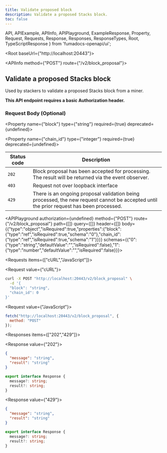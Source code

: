```yaml
---
title: Validate proposed block
description: Validate a proposed Stacks block.
toc: false
---
```


  API,
  APIExample,
  APIInfo,
  APIPlayground,
  ExampleResponse,
  Property,
  Request,
  Requests,
  Response,
  Responses,
  ResponseTypes,
  Root,
  TypeScriptResponse
} from 'fumadocs-openapi/ui';

<Root baseUrl={"http://localhost:20443"}>

<API>

<APIInfo method={"POST"} route={"/v2/block_proposal"}>

## Validate a proposed Stacks block

Used by stackers to validate a proposed Stacks block from a miner.

**This API endpoint requires a basic Authorization header.**


### Request Body (Optional)

<Property name={"block"} type={"string"} required={true} deprecated={undefined}>

</Property>

<Property name={"chain_id"} type={"integer"} required={true} deprecated={undefined}>

</Property>

| Status code | Description |
| ----------- | ----------- |
| `202` | Block proposal has been accepted for processing. The result will be returned via the event observer. |
| `403` | Request not over loopback interface |
| `429` | There is an ongoing proposal validation being processed, the new request cannot be accepted until the prior request has been processed. |

<APIPlayground authorization={undefined} method={"POST"} route={"/v2/block_proposal"} path={[]} query={[]} header={[]} body={{"type":"object","isRequired":true,"properties":{"block":{"type":"ref","isRequired":true,"schema":"0"},"chain_id":{"type":"ref","isRequired":true,"schema":"1"}}}} schemas={{"0":{"type":"string","defaultValue":"","isRequired":false},"1":{"type":"number","defaultValue":"","isRequired":false}}}>

</APIPlayground>

</APIInfo>

<APIExample>

<Requests items={["cURL","JavaScript"]}>

<Request value={"cURL"}>

```bash
curl -X POST "http://localhost:20443/v2/block_proposal" \
  -d '{
  "block": "string",
  "chain_id": 0
}'
```

</Request>

<Request value={"JavaScript"}>

```js
fetch("http://localhost:20443/v2/block_proposal", {
  method: "POST"
});
```

</Request>

</Requests>

<Responses items={["202","429"]}>

<Response value={"202"}>

<ResponseTypes>

<ExampleResponse>

```json
{
  "message": "string",
  "result": "string"
}
```

</ExampleResponse>

<TypeScriptResponse>

```ts
export interface Response {
  message?: string;
  result?: string;
}
```

</TypeScriptResponse>

</ResponseTypes>

</Response>

<Response value={"429"}>

<ResponseTypes>

<ExampleResponse>

```json
{
  "message": "string",
  "result": "string"
}
```

</ExampleResponse>

<TypeScriptResponse>

```ts
export interface Response {
  message?: string;
  result?: string;
}
```

</TypeScriptResponse>

</ResponseTypes>

</Response>

</Responses>

</APIExample>

</API>

</Root>
